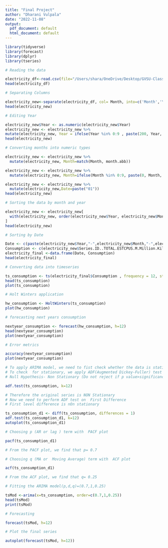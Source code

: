 ---
title: "Final Project"
author: "Dharani Vulpala"
date: "2022-11-08"
output:
  pdf_document: default
  html_document: default
---

```{r}
library(tidyverse)
library(forecast)
library(dplyr)
library(tseries)
```

```{r}
# Reading the data

electricity_df<-read.csv(file="/Users/shara/OneDrive/Desktop/GVSU-Classes/CIS-635-KDD/Final Project/Final Project data/Electricity_Sales_to_Ultimate_Customers_Total_Monthly.csv")
head(electricity_df)
```

```{r}
# Separating Columns

electricity_new<-separate(electricity_df, col= Month, into=c('Month','Year'),sep = '-')
head(electricity_new)
```

```{r}
# Editing Year

electricity_new$Year <- as.numeric(electricity_new$Year)
electricity_new <- electricity_new %>% 
mutate(electricity_new, Year = ifelse(Year %in% 0:9 , paste(200, Year, sep = ""), ifelse( Year %in% 10:22, paste(20,Year,sep=""), ifelse( Year %in% 73:99, paste(19, Year, sep = ""),""))))
head(electricity_new)
```

```{r}
# Converting months into numeric types

electricity_new <- electricity_new %>%
  mutate(electricity_new, Month=match(Month, month.abb))

electricity_new <- electricity_new %>%
  mutate(electricity_new, Month=ifelse(Month %in% 0:9, paste(0, Month, sep = ""),Month))

electricity_new <- electricity_new %>%
  mutate(electricity_new,Date=paste("01"))
head(electricity_new)
```

```{r}
# Sorting the data by month and year

electricity_new <- electricity_new[
  with(electricity_new, order(electricity_new$Year, electricity_new$Month)),
]
head(electricity_new)
```

```{r}
# Sorting by Date

Date <- c(paste(electricity_new$Year,"-",electricity_new$Month,"-",electricity_new$Date,sep =""))
Consumption <- c(electricity_new$Series.ID..TOTAL.ESTCPUS.M.Million.Kilowatthours)
electricity_final <-data.frame(Date, Consumption)
head(electricity_final)
```

```{r}
# Converting data into timeseries

ts_consumption <- ts(electricity_final$Consumption , frequency = 12, start = c(1973))
head(ts_consumption)
plot(ts_consumption)
```

```{r}
# Holt Winters application

hw_consumption <- HoltWinters(ts_consumption)
plot(hw_consumption)
```

```{r}
# forecasting next years consumption

nextyear_consumption <- forecast(hw_consumption, h=12)
head(nextyear_consumption)
plot(nextyear_consumption)
```

```{r}
# Error metrics

accuracy(nextyear_consumption)
plot(nextyear_consumption)
```

```{r}
# To apply ARIMA model, we need to fist check whether the data is stationary.[A stationary process has a mean and variance that donot change over time  and the process doesnt have trend]
# To check  for stationary, we apply ADF(Augmented Dickey-Fuller) test
# Null Hypothesis- Non Stationary (Do not reject if p value>significance level(1%))

adf.test(ts_consumption, k=12)
``` 

```{r}
# Therefore the original series is NON Stationary
# Now we need to perform ADF test on  First Difference
# First level difference is nOn stationary

ts_consumption_d1 <- diff(ts_consumption, differences = 1)
adf.test(ts_consumption_d1, k=12)
autoplot(ts_consumption_d1)
```

```{r}
# Choosing p (AR or lag ) term with  PACF plot

pacf(ts_consumption_d1)
```

```{r}
# From the PACF plot, we find that p= 0.7
```

```{r}
# Choosing q (MA or  Moving Average) term with  ACF plot

acf(ts_consumption_d1)
```


```{r}
# From the ACF plot, we find that q= 0.25
```

```{r}
# Fitting the ARIMA model(p,d,q)=(0.7,1,0.25)

tsMod <-arima(x=ts_consumption, order=c(0.7,1,0.25))
head(tsMod)
print(tsMod)
```

```{r}
# Forecasting

forecast(tsMod, h=12)
```

```{r}
# Plot the final series

autoplot(forecast(tsMod, h=12))
```